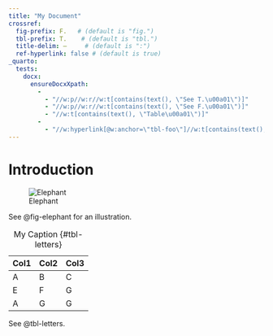 ```yaml
---
title: "My Document"
crossref:
  fig-prefix: F.   # (default is "fig.")
  tbl-prefix: T.    # (default is "tbl.")
  title-delim: —     # (default is ":")
  ref-hyperlink: false # (default is true)
_quarto:
  tests:
    docx:
      ensureDocxXpath:
        - 
          - "//w:p//w:r//w:t[contains(text(), \"See T.\u00a01\")]"
          - "//w:p//w:r//w:t[contains(text(), \"See F.\u00a01\")]"
          - "//w:t[contains(text(), \"Table\u00a01\")]"
        -
          - "//w:hyperlink[@w:anchor=\"tbl-foo\"]//w:t[contains(text(), \"Table\u00a01\")]" # ref-hyperlink: false
---
```


# Introduction

![Elephant](img/painter.jpg){#fig-elephant}

See @fig-elephant for an illustration.


| Col1 | Col2 | Col3 |
|------|------|------|
| A    | B    | C    |
| E    | F    | G    |
| A    | G    | G    |

: My Caption {#tbl-letters}

See @tbl-letters.